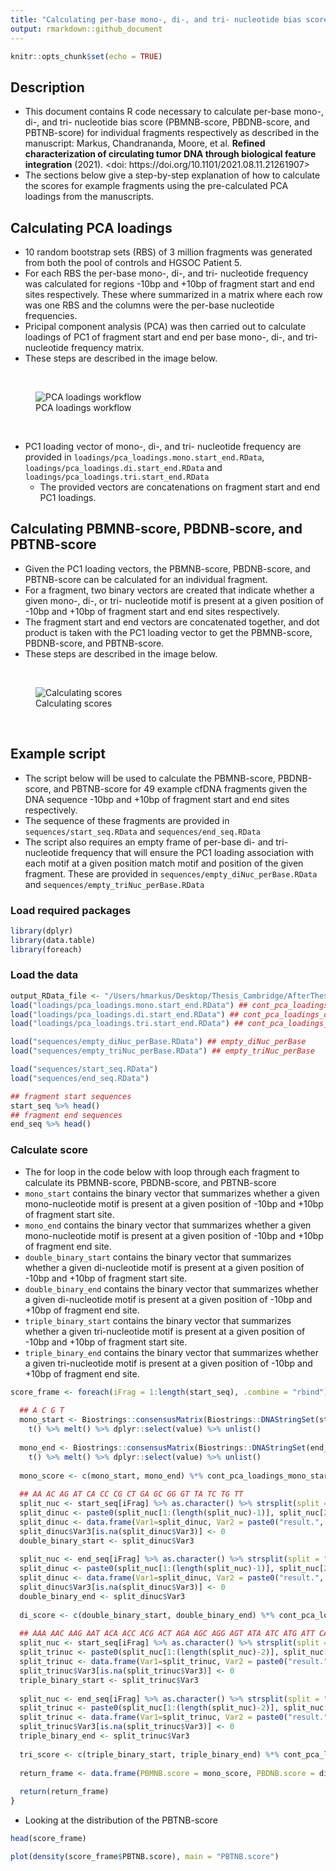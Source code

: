 ```yaml
---
title: "Calculating per-base mono-, di-, and tri- nucleotide bias score"
output: rmarkdown::github_document
---
```


```r
knitr::opts_chunk$set(echo = TRUE)
```

## Description 

* This document contains R code necessary to calculate per-base mono-, di-, and tri- nucleotide bias score (PBMNB-score, PBDNB-score, and PBTNB-score) for individual fragments respectively as described in the manuscript: Markus, Chandrananda, Moore, et al. **Refined characterization of circulating tumor DNA through biological feature integration** (2021). <doi: https://doi.org/10.1101/2021.08.11.21261907>
* The sections below give a step-by-step explanation of how to calculate the scores for example fragments using the pre-calculated PCA loadings from the manuscripts.

## Calculating PCA loadings

* 10 random bootstrap sets (RBS) of 3 million fragments was generated from both the pool of controls and HGSOC Patient 5.
* For each RBS the per-base mono-, di-, and tri- nucleotide frequency was calculated for regions -10bp and +10bp of fragment start and end sites respectively. These where summarized in a matrix where each row was one RBS and the columns were the per-base nucleotide frequencies. 
* Pricipal component analysis (PCA) was then carried out to calculate loadings of PC1 of fragment start and end per base mono-, di-, and tri- nucleotide frequency matrix.
* These steps are described in the image below.

<br>

![PCA loadings workflow](figures/SupplementaryFigure4.png)

<br>

* PC1 loading vector of mono-, di-, and tri- nucleotide frequency are provided in `loadings/pca_loadings.mono.start_end.RData`, `loadings/pca_loadings.di.start_end.RData` and `loadings/pca_loadings.tri.start_end.RData`
  * The provided vectors are concatenations on fragment start and end PC1 loadings.

## Calculating PBMNB-score, PBDNB-score, and PBTNB-score

* Given the PC1 loading vectors, the PBMNB-score, PBDNB-score, and PBTNB-score can be calculated for an individual fragment.
* For a fragment, two binary vectors are created that indicate whether a given mono-, di-, or tri- nucleotide motif is present at a given position of -10bp and +10bp of fragment start and end sites respectively.
* The fragment start and end vectors are concatenated together, and dot product is taken with the PC1 loading vector to get the PBMNB-score, PBDNB-score, and PBTNB-score.
* These steps are described in the image below.

<br>

![Calculating scores](figures/Figure6b.png)

<br>

## Example script

* The script below will be used to calculate the PBMNB-score, PBDNB-score, and PBTNB-score for 49 example cfDNA fragments given the DNA sequence -10bp and +10bp of fragment start and end sites respectively.
* The sequence of these fragments are provided in `sequences/start_seq.RData` and `sequences/end_seq.RData`
* The script also requires an empty frame of per-base di- and tri- nucleotide frequency that will ensure the PC1 loading association with each motif at a given position match motif and position of the given fragment. These are provided in `sequences/empty_diNuc_perBase.RData` and `sequences/empty_triNuc_perBase.RData` 

### Load required packages
```r
library(dplyr)
library(data.table)
library(foreach)
```

### Load the data

```r
output_RData_file <- "/Users/hmarkus/Desktop/Thesis_Cambridge/AfterThesis/PBTNB_score"
load("loadings/pca_loadings.mono.start_end.RData") ## cont_pca_loadings_mono_start_end
load("loadings/pca_loadings.di.start_end.RData") ## cont_pca_loadings_di_start_end
load("loadings/pca_loadings.tri.start_end.RData") ## cont_pca_loadings_tri_start_end

load("sequences/empty_diNuc_perBase.RData") ## empty_diNuc_perBase
load("sequences/empty_triNuc_perBase.RData") ## empty_triNuc_perBase

load("sequences/start_seq.RData")
load("sequences/end_seq.RData")

## fragment start sequences
start_seq %>% head()
## fragment end sequences
end_seq %>% head()
```

### Calculate score

* The for loop in the code below with loop through each fragment to calculate its PBMNB-score, PBDNB-score, and PBTNB-score 
* `mono_start` contains the binary vector that summarizes whether a given mono-nucleotide motif is present at a given position of -10bp and +10bp of fragment start site.
* `mono_end` contains the binary vector that summarizes whether a given mono-nucleotide motif is present at a given position of -10bp and +10bp of fragment end site.
* `double_binary_start` contains the binary vector that summarizes whether a given di-nucleotide motif is present at a given position of -10bp and +10bp of fragment start site.
* `double_binary_end` contains the binary vector that summarizes whether a given di-nucleotide motif is present at a given position of -10bp and +10bp of fragment end site.
* `triple_binary_start` contains the binary vector that summarizes whether a given tri-nucleotide motif is present at a given position of -10bp and +10bp of fragment start site.
* `triple_binary_end` contains the binary vector that summarizes whether a given tri-nucleotide motif is present at a given position of -10bp and +10bp of fragment end site.

```r
score_frame <- foreach(iFrag = 1:length(start_seq), .combine = "rbind") %do% {
  
  ## A C G T
  mono_start <- Biostrings::consensusMatrix(Biostrings::DNAStringSet(start_seq[iFrag]), baseOnly=T,as.prob = T)[-5,] %>%
    t() %>% melt() %>% dplyr::select(value) %>% unlist()
  
  mono_end <- Biostrings::consensusMatrix(Biostrings::DNAStringSet(end_seq[iFrag]), baseOnly=T,as.prob = T)[-5,] %>%
    t() %>% melt() %>% dplyr::select(value) %>% unlist()
  
  mono_score <- c(mono_start, mono_end) %*% cont_pca_loadings_mono_start_end
  
  ## AA AC AG AT CA CC CG CT GA GC GG GT TA TC TG TT
  split_nuc <- start_seq[iFrag] %>% as.character() %>% strsplit(split = "") %>% unlist()
  split_dinuc <- paste0(split_nuc[1:(length(split_nuc)-1)], split_nuc[2:length(split_nuc)])
  split_dinuc <- data.frame(Var1=split_dinuc, Var2 = paste0("result.", 1:length(split_dinuc)), Var3=1) %>% plyr::join(empty_diNuc_perBase, ., by = c("Var1", "Var2"))
  split_dinuc$Var3[is.na(split_dinuc$Var3)] <- 0
  double_binary_start <- split_dinuc$Var3
  
  split_nuc <- end_seq[iFrag] %>% as.character() %>% strsplit(split = "") %>% unlist()
  split_dinuc <- paste0(split_nuc[1:(length(split_nuc)-1)], split_nuc[2:length(split_nuc)])
  split_dinuc <- data.frame(Var1=split_dinuc, Var2 = paste0("result.", 1:length(split_dinuc)), Var3=1) %>% plyr::join(empty_diNuc_perBase, ., by = c("Var1", "Var2"))
  split_dinuc$Var3[is.na(split_dinuc$Var3)] <- 0
  double_binary_end <- split_dinuc$Var3
  
  di_score <- c(double_binary_start, double_binary_end) %*% cont_pca_loadings_di_start_end
  
  ## AAA AAC AAG AAT ACA ACC ACG ACT AGA AGC AGG AGT ATA ATC ATG ATT CAA CAC CAG CAT CCA CCC CCG CCT CGA CGC CGG CGT CTA CTC CTG CTT GAA GAC ... TTT
  split_nuc <- start_seq[iFrag] %>% as.character() %>% strsplit(split = "") %>% unlist()
  split_trinuc <- paste0(split_nuc[1:(length(split_nuc)-2)], split_nuc[2:(length(split_nuc)-1)], split_nuc[3:length(split_nuc)])
  split_trinuc <- data.frame(Var1=split_trinuc, Var2 = paste0("result.", 1:length(split_trinuc)), Var3=1) %>% plyr::join(empty_triNuc_perBase, ., by = c("Var1", "Var2"))
  split_trinuc$Var3[is.na(split_trinuc$Var3)] <- 0
  triple_binary_start <- split_trinuc$Var3
  
  split_nuc <- end_seq[iFrag] %>% as.character() %>% strsplit(split = "") %>% unlist()
  split_trinuc <- paste0(split_nuc[1:(length(split_nuc)-2)], split_nuc[2:(length(split_nuc)-1)], split_nuc[3:length(split_nuc)])
  split_trinuc <- data.frame(Var1=split_trinuc, Var2 = paste0("result.", 1:length(split_trinuc)), Var3=1) %>% plyr::join(empty_triNuc_perBase, ., by = c("Var1", "Var2"))
  split_trinuc$Var3[is.na(split_trinuc$Var3)] <- 0
  triple_binary_end <- split_trinuc$Var3
  
  tri_score <- c(triple_binary_start, triple_binary_end) %*% cont_pca_loadings_tri_start_end
  
  return_frame <- data.frame(PBMNB.score = mono_score, PBDNB.score = di_score, PBTNB.score = tri_score)
  
  return(return_frame)
}

```

* Looking at the distribution of the PBTNB-score

```r
head(score_frame)

plot(density(score_frame$PBTNB.score), main = "PBTNB.score")
```



